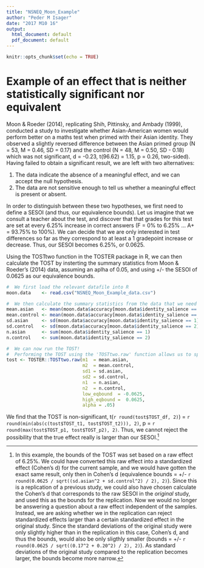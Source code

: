 ```yaml
---
title: "NSNEQ_Moon_Example"
author: "Peder M Isager"
date: "2017 M10 16"
output:
  html_document: default
  pdf_document: default
---
```


```r
knitr::opts_chunk$set(echo = TRUE)
```
# Example of an effect that is neither statistically significant nor equivalent

Moon & Roeder (2014), replicating Shih, Pittinsky, and Ambady (1999), conducted a study to investigate whether Asian-American women would perform better on a maths test when primed with their Asian identity. They observed a slightly reversed difference between the Asian primed group (N = 53, M = 0.46, SD = 0.17) and the control (N = 48, M = 0.50, SD - 0.18) which was not significant, d = -0.23, t(96.62) = 1.15, p = 0.26, two-sided). Having failed to obtain a significant result, we are left with two alternatives:

1. The data indicate the absence of a meaningful effect, and we can accept the null hypothesis.
2. The data are not sensitive enough to tell us whether a meaningful effect is present or absent. 

In order to distinguish between these two hypotheses, we first need to define a SESOI (and thus, our equivalence bounds). Let us imagine that we consult a teacher about the test, and discover that that grades for this test are set at every 6.25% increase in correct answers (F = 0% to 6.25% ... A+ = 93.75% to 100%). We can decide that we are only interested in test differences so far as they correspond to at least a 1 gradepoint increase or decrease. Thus, our SESOI becomes 6.25%, or 0.0625. 

Using the TOSTtwo function in the TOSTER package in R, we can then calculate the TOST by insterting the summary statistics from Moon & Roeder's (2014) data, assuming an aplha of 0.05, and using +/- the SESOI of 0.0625 as our equivalence bounds. 

```r

#  We first load the relevant datafile into R
moon.data    <- read.csv("NSNEQ_Moon_Example_data.csv") 

#  We then calculate the summary statistics from the data that we need in the TOST calculation below
mean.asian   <- mean(moon.data$accuracy[moon.data$identity_salience == 1])
mean.control <- mean(moon.data$accuracy[moon.data$identity_salience == 2])
sd.asian     <- sd(moon.data$accuracy[moon.data$identity_salience == 1])
sd.control   <- sd(moon.data$accuracy[moon.data$identity_salience == 2])
n.asian      <- sum(moon.data$identity_salience == 1)
n.control    <- sum(moon.data$identity_salience == 2)

#  We can now run the TOST!
#  Performing the TOST using the 'TOSTtwo.raw' function allows us to specify equivalence bounds in raw values
tost <- TOSTER::TOSTtwo.raw(m1  = mean.asian,
                            m2  = mean.control,
                            sd1 = sd.asian,
                            sd2 = sd.control,
                            n1  = n.asian,
                            n2  = n.control,
                            low_eqbound  = -0.0625,
                            high_eqbound =  0.0625,
                            alpha = .05)
```

We find that the TOST is non-significant, t(`r round(tost$TOST_df, 2)`) = `r round(min(abs(c(tost$TOST_t1, tost$TOST_t2))), 2)`, p = `r round(max(tost$TOST_p1, tost$TOST_p2), 2)`. Thus, we cannot reject the possibility that the true effect really is larger than our SESOI.[^footnote]

[^footnote]: In this example, the bounds of the TOST was set based on a raw effect of 6.25%. We could have converted this raw effect into a standardized effect (Cohen's d) for the current sample, and we would have gotten the exact same result, only then in Cohen's d (equivalence bounds = +/- `r round(0.0625 / sqrt((sd.asian^2 + sd.control^2) / 2), 2)`). Since this is a replication of a previous study, we could also have chosen calculate the Cohen's d that corresponds to the raw SESOI in the *original* study, and used this as the bounds for the replication. Now we would no longer be answering a question about a raw effect independent of the samples. Instead, we are asking whether we in the replication can reject standardized effects larger than a certain standardized effect in the original study. Since the standard deviations of the original study were only slightly higher than in the replication in this case, Cohen's d, and thus the bounds, would also be only sligthly smaller (bounds = +/- `r round(0.0625 / sqrt((0.17^2 + 0.20^2) / 2), 2)`). As standard deviations of the original study compared to the replication becomes larger, the bounds become more narrow.
